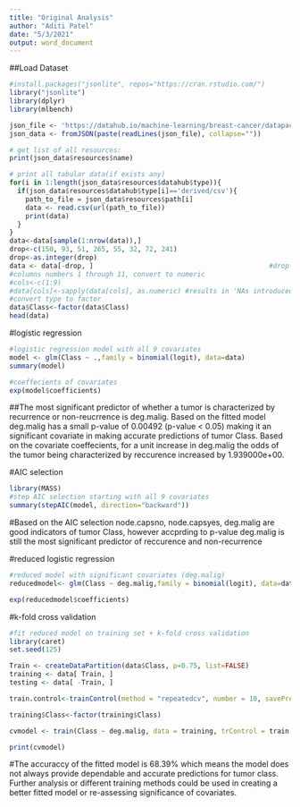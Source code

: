 ```yaml
---
title: "Original Analysis"
author: "Aditi Patel"
date: "5/3/2021"
output: word_document
---
```

##Load Dataset 
```r
#install.packages("jsonlite", repos="https://cran.rstudio.com/")
library("jsonlite")
library(dplyr)
library(mlbench)

json_file <- 'https://datahub.io/machine-learning/breast-cancer/datapackage.json'
json_data <- fromJSON(paste(readLines(json_file), collapse=""))

# get list of all resources:
print(json_data$resources$name)

# print all tabular data(if exists any)
for(i in 1:length(json_data$resources$datahub$type)){
  if(json_data$resources$datahub$type[i]=='derived/csv'){
    path_to_file = json_data$resources$path[i]
    data <- read.csv(url(path_to_file))
    print(data)
  }
}
data<-data[sample(1:nrow(data)),]
drop<-c(150, 93, 51, 265, 55, 32, 72, 241)
drop<-as.integer(drop)
data <- data[-drop, ]                                            #drop NA rows 
#columns numbers 1 through 11, convert to numeric 
#cols<-c(1:9) 
#data[cols]<-sapply(data[cols], as.numeric) #results in 'NAs introduced by coercion' 
#convert type to factor  
data$Class<-factor(data$Class) 
head(data)
```
#logistic regression 
```r
#logistic regression model with all 9 covariates 
model <- glm(Class ~ .,family = binomial(logit), data=data)
summary(model)

#coeffecients of covariates 
exp(model$coefficients)
```
##The most significant predictor of whether a tumor is characterized by recurrence or non-reucrrence is deg.malig. Based on the fitted model deg.malig has a small p-value of 0.00492 (p-value < 0.05) making it an significant covariate in making accurate predictions of tumor Class. Based on the covariate coeffecients, for a unit increase in deg.malig the odds of the tumor being characterized by reccurence increased by 1.939000e+00. 

#AIC selection  
```r
library(MASS)
#step AIC selection starting with all 9 covariates 
summary(stepAIC(model, direction="backward"))
```
#Based on the AIC selection node.capsno, node.capsyes, deg.malig are good indicators of tumor Class, however accprding to p-value deg.malig is still the most significant predictor of reccurence and non-recurrence

#reduced logistic regression
```r
#reduced model with significant covariates (deg.malig)
reducedmodel<- glm(Class ~ deg.malig,family = binomial(logit), data=data)

exp(reducedmodel$coefficients)
```

#k-fold cross validation
```r
#fit reduced model on training set + k-fold cross validation 
library(caret)
set.seed(125)

Train <- createDataPartition(data$Class, p=0.75, list=FALSE)
training <- data[ Train, ]
testing <- data[ -Train, ]

train.control<-trainControl(method = "repeatedcv", number = 10, savePredictions = TRUE, repeats = 5)

training$Class<-factor(training$Class) 

cvmodel <- train(Class ~ deg.malig, data = training, trControl = train.control, method = "glm", family = "binomial")

print(cvmodel)

```
#The accuraccy of the fitted model is 68.39% which means the model does not always provide dependable and accurate predictions for tumor class. Further analysis or different training methods could be used in creating a better fitted model or re-assessing significance of covariates.  

